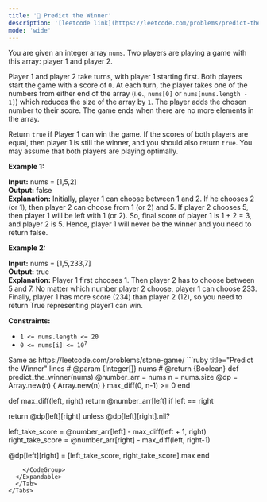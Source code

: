 ```yaml
---
title: '🧀 Predict the Winner'
description: '[leetcode link](https://leetcode.com/problems/predict-the-winner/description/)'
mode: 'wide'
---
```

<Tabs>
  <Tab title="Question" icon="circle-question" iconType="regular">
    <Card>
      <p>You are given an integer array <code>nums</code>. Two players are playing a game with this array: player 1 and player 2.</p>  <p>Player 1 and player 2 take turns, with player 1 starting first. Both players start the game with a score of <code>0</code>. At each turn, the player takes one of the numbers from either end of the array (i.e., <code>nums[0]</code> or <code>nums[nums.length - 1]</code>) which reduces the size of the array by <code>1</code>. The player adds the chosen number to their score. The game ends when there are no more elements in the array.</p>  <p>Return <code>true</code> if Player 1 can win the game. If the scores of both players are equal, then player 1 is still the winner, and you should also return <code>true</code>. You may assume that both players are playing optimally.</p>   <p><strong class="example">Example 1:</strong></p>   <strong>Input:</strong> nums = [1,5,2] <br/> <strong>Output:</strong> false <br/> <strong>Explanation:</strong> Initially, player 1 can choose between 1 and 2.  If he chooses 2 (or 1), then player 2 can choose from 1 (or 2) and 5. If player 2 chooses 5, then player 1 will be left with 1 (or 2).  So, final score of player 1 is 1 + 2 = 3, and player 2 is 5.  Hence, player 1 will never be the winner and you need to return false.   <p><strong class="example">Example 2:</strong></p>   <strong>Input:</strong> nums = [1,5,233,7] <br/> <strong>Output:</strong> true <br/> <strong>Explanation:</strong> Player 1 first chooses 1. Then player 2 has to choose between 5 and 7. No matter which number player 2 choose, player 1 can choose 233. Finally, player 1 has more score (234) than player 2 (12), so you need to return True representing player1 can win.    <p><strong>Constraints:</strong></p>  <ul>  <li><code>1 &lt;= nums.length &lt;= 20</code></li>  <li><code>0 &lt;= nums[i] &lt;= 10<sup>7</sup></code></li> </ul> 
    </Card>
  </Tab>
  <Tab title="Solution" icon="lightbulb" iconType="regular" >
    <Card>
      Same as https://leetcode.com/problems/stone-game/
    </Card>
  <Expandable title="code">
    <CodeGroup dropdown>
```ruby title="Predict the Winner" lines
# @param {Integer[]} nums
# @return {Boolean}
def predict_the_winner(nums)
  @number_arr = nums
  n = nums.size
  @dp = Array.new(n) { Array.new(n) }
  max_diff(0, n-1) >= 0
end

def max_diff(left, right)
  return @number_arr[left] if left == right

  return @dp[left][right] unless @dp[left][right].nil?

  left_take_score = @number_arr[left] - max_diff(left + 1, right)
  right_take_score = @number_arr[right] - max_diff(left, right-1)

  @dp[left][right] = [left_take_score, right_take_score].max
end
```
    </CodeGroup>
  </Expandable>
  </Tab>
</Tabs>